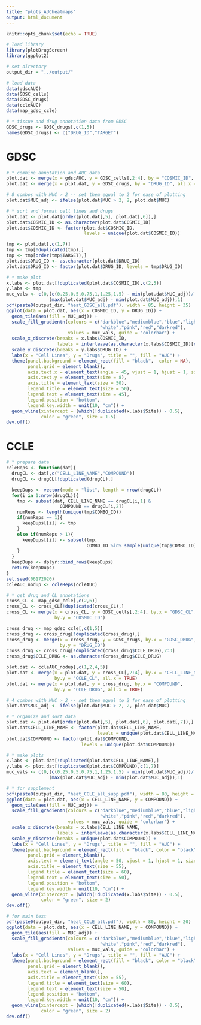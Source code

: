```yaml
---
title: "plots_AUCheatmaps"
output: html_document
---
```


```r
knitr::opts_chunk$set(echo = TRUE)
```

```r
# load library
library(plotDrugScreen)
library(ggplot2)

# set directory
output_dir = "../output/"

# load data
data(gdscAUC)
data(GDSC_cells)
data(GDSC_drugs)
data(ccleAUC)
data(map_gdsc_ccle)
```

```r
# * tissue and drug annotation data from GDSC
GDSC_drugs <- GDSC_drugs[,c(1,5)]
names(GDSC_drugs) <- c("DRUG_ID","TARGET")
```

# GDSC

```r
# * combine annotation and AUC data
plot.dat <- merge(x = gdscAUC, y = GDSC_cells[,2:4], by = "COSMIC_ID", all.x = TRUE)
plot.dat <- merge(x = plot.dat, y = GDSC_drugs, by = "DRUG_ID", all.x = TRUE)

# 8 combos with MUC > 2 -- set them equal to 2 for ease of plotting
plot.dat$MUC_adj <- ifelse(plot.dat$MUC > 2, 2, plot.dat$MUC)

# * sort and format cell lines and drugs
plot.dat <- plot.dat[order(plot.dat[,5], plot.dat[,6]),]
plot.dat$COSMIC_ID <- as.character(plot.dat$COSMIC_ID)
plot.dat$COSMIC_ID <- factor(plot.dat$COSMIC_ID,
                             levels = unique(plot.dat$COSMIC_ID))

tmp <- plot.dat[,c(1,7)]
tmp <- tmp[!duplicated(tmp),]
tmp <- tmp[order(tmp$TARGET),]
plot.dat$DRUG_ID <- as.character(plot.dat$DRUG_ID)
plot.dat$DRUG_ID <- factor(plot.dat$DRUG_ID, levels = tmp$DRUG_ID)
```

```r
# * make plot
x.labs <- plot.dat[!duplicated(plot.dat$COSMIC_ID),c(2,5)]
y.labs <- tmp
muc_vals <- c(0,(c(0.25,0.5,0.75,1,1.25,1.5) - min(plot.dat$MUC_adj))/
                (max(plot.dat$MUC_adj) - min(plot.dat$MUC_adj)),1)
pdf(paste0(output_dir, "heat_GDSC_all.pdf"), width = 85, height = 35)
ggplot(data = plot.dat, aes(x = COSMIC_ID, y = DRUG_ID)) +
  geom_tile(aes(fill = MUC_adj)) +
  scale_fill_gradientn(colours = c("darkblue","mediumblue","blue","lightblue",
                                   "white","pink","red","darkred"),
                       values = muc_vals, guide = "colorbar") +
  scale_x_discrete(breaks = x.labs$COSMIC_ID,
                   labels = interleave(as.character(x.labs$COSMIC_ID)[c(T,F)], "")[-1058]) +
  scale_y_discrete(breaks = y.labs$DRUG_ID) +
  labs(x = "Cell Lines", y = "Drugs", title = "", fill = "AUC") +
  theme(panel.background = element_rect(fill = "black",  color = NA),
        panel.grid = element_blank(),
        axis.text.x = element_text(angle = 45, vjust = 1, hjust = 1, size = 8),
        axis.text.y = element_text(size = 8),
        axis.title = element_text(size = 50),
        legend.title = element_text(size = 50),
        legend.text = element_text(size = 45),
        legend.position = "bottom",
        legend.key.width = unit(10, "cm")) +
  geom_vline(xintercept = (which(!duplicated(x.labs$Site)) - 0.5),
             color = "green", size = 1.5)
dev.off()
```

# CCLE

```r
# * prepare data
ccleReps <- function(dat){
  drugCL <- dat[,c("CELL_LINE_NAME","COMPOUND")]
  drugCL <- drugCL[!duplicated(drugCL),]

  keepDups <- vector(mode = "list", length = nrow(drugCL))
  for(i in 1:nrow(drugCL)){
    tmp <- subset(dat, CELL_LINE_NAME == drugCL[i,1] &
                    COMPOUND == drugCL[i,2])
    numReps <- length(unique(tmp$COMBO_ID))
    if(numReps == 1){
      keepDups[[i]] <- tmp
    }
    else if(numReps > 1){
      keepDups[[i]] <- subset(tmp,
                              COMBO_ID %in% sample(unique(tmp$COMBO_ID), 1))
    }
  }
  keepDups <- dplyr::bind_rows(keepDups)
  return(keepDups)
}
set.seed(06172020)
ccleAUC_nodup <- ccleReps(ccleAUC)
```

```r
# * get drug and CL annotations
cross_CL <- map_gdsc_ccle[,c(2,6)]
cross_CL <- cross_CL[!duplicated(cross_CL),]
cross_CL <- merge(x = cross_CL, y = GDSC_cells[,2:4], by.x = "GDSC_CL",
                  by.y = "COSMIC_ID")

cross_drug <- map_gdsc_ccle[,c(1,5)]
cross_drug <- cross_drug[!duplicated(cross_drug),]
cross_drug <- merge(x = cross_drug, y = GDSC_drugs, by.x = "GDSC_DRUG",
                    by.y = "DRUG_ID")
cross_drug <- cross_drug[!duplicated(cross_drug$CCLE_DRUG),2:3]
cross_drug$CCLE_DRUG <- as.character(cross_drug$CCLE_DRUG)

plot.dat <- ccleAUC_nodup[,c(1,2,4,5)]
plot.dat <- merge(x = plot.dat, y = cross_CL[,2:4], by.x = "CELL_LINE_NAME",
                  by.y = "CCLE_CL", all.x = TRUE)
plot.dat <- merge(x = plot.dat, y = cross_drug, by.x = "COMPOUND",
                  by.y = "CCLE_DRUG", all.x = TRUE)

# 4 combos with MUC > 2 -- set them equal to 2 for ease of plotting
plot.dat$MUC_adj <- ifelse(plot.dat$MUC > 2, 2, plot.dat$MUC)

# * organize and sort data
plot.dat <- plot.dat[order(plot.dat[,5], plot.dat[,6], plot.dat[,7]),]
plot.dat$CELL_LINE_NAME <- factor(plot.dat$CELL_LINE_NAME,
                                  levels = unique(plot.dat$CELL_LINE_NAME))
plot.dat$COMPOUND <- factor(plot.dat$COMPOUND,
                            levels = unique(plot.dat$COMPOUND))

# * make plots
x.labs <- plot.dat[!duplicated(plot.dat$CELL_LINE_NAME),]
y.labs <- plot.dat[!duplicated(plot.dat$COMPOUND),c(1,7)]
muc_vals <- c(0,(c(0.25,0.5,0.75,1,1.25,1.5) - min(plot.dat$MUC_adj))/
                (max(plot.dat$MUC_adj) - min(plot.dat$MUC_adj)),1)
```

```r
# * for supplement
pdf(paste0(output_dir, "heat_CCLE_all_supp.pdf"), width = 80, height = 15)
ggplot(data = plot.dat, aes(x = CELL_LINE_NAME, y = COMPOUND)) +
  geom_tile(aes(fill = MUC_adj)) +
  scale_fill_gradientn(colours = c("darkblue","mediumblue","blue","lightblue",
                                   "white","pink","red","darkred"),
                       values = muc_vals, guide = "colorbar") +
  scale_x_discrete(breaks = x.labs$CELL_LINE_NAME,
                   labels = interleave(as.character(x.labs$CELL_LINE_NAME)[c(T,F)], "")[-610]) +
  scale_y_discrete(breaks = unique(plot.dat$COMPOUND)) +
  labs(x = "Cell Lines", y = "Drugs", title = "", fill = "AUC") +
  theme(panel.background = element_rect(fill = "black", color = "black"),
        panel.grid = element_blank(),
        axis.text = element_text(angle = 50, vjust = 1, hjust = 1, size = 12),
        axis.title = element_text(size = 55),
        legend.title = element_text(size = 60),
        legend.text = element_text(size = 50),
        legend.position = "bottom",
        legend.key.width = unit(10, "cm")) +
  geom_vline(xintercept = (which(!duplicated(x.labs$Site)) - 0.5),
             color = "green", size = 2)
dev.off()
```

```r
# for main text
pdf(paste0(output_dir, "heat_CCLE_all.pdf"), width = 80, height = 20)
ggplot(data = plot.dat, aes(x = CELL_LINE_NAME, y = COMPOUND)) +
  geom_tile(aes(fill = MUC_adj)) +
  scale_fill_gradientn(colours = c("darkblue","mediumblue","blue","lightblue",
                                   "white","pink","red","darkred"),
                       values = muc_vals, guide = "colorbar") +
  labs(x = "Cell Lines", y = "Drugs", title = "", fill = "AUC") +
  theme(panel.background = element_rect(fill = "black", color = "black"),
        panel.grid = element_blank(),
        axis.text = element_blank(),
        axis.title = element_text(size = 55),
        legend.title = element_text(size = 60),
        legend.text = element_text(size = 50),
        legend.position = "bottom",
        legend.key.width = unit(10, "cm")) +
  geom_vline(xintercept = (which(!duplicated(x.labs$Site)) - 0.5),
             color = "green", size = 2)
dev.off()
```
